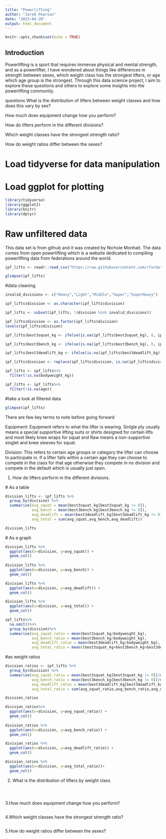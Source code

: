 ```yaml
---
title: "Powerlifting"
author: "Jared Pearson" 
date: "2023-04-20"
output: html_document
---
```


```r
knitr::opts_chunk$set(echo = TRUE)
```

## Introduction

Powerlifting is a sport that requires immense physical and mental strength, and as a powerlifter, I have wondered about things like differences in strength between sexes, which weight class has the strongest lifters, or age which age group is the strongest. Through this data science project, I aim to explore these questions and others to explore some insights into the powerlifting community. 

questions
What is the distribution of lifters between weight classes and how does this vary by sex?

How much does equipment change how you perform?

How do lifters perform in the different divisions?

Which weight classes have the strongest strength ratio?

How do weight ratios differ between the sexes?

# Load tidyverse for data manipulation
# Load ggplot for plotting
```r
library(tidyverse)
library(ggplot2)
library(knitr)
library(dplyr)

```


# Raw unfiltered data
This data set is from github and it was created by Nichole Monhait. The data comes from open powerlifting which is a website dedicated to compiling powerlifting data from federations around the world.
```r
ipf_lifts <- readr::read_csv("https://raw.githubusercontent.com/rfordatascience/tidytuesday/master/data/2019/2019-10-08/ipf_lifts.csv")
```

```r
glimpse(ipf_lifts)
```

#data cleaning

```r

invalid_divisions <- c("Heavy","Light","Middle","Super","SuperHeavy")

ipf_lifts$division <- as.character(ipf_lifts$division)

ipf_lifts <- subset(ipf_lifts, !(division %in% invalid_divisions))

ipf_lifts$division <- as.factor(ipf_lifts$division)
levels(ipf_lifts$division)

```
```r
ipf_lifts$best3squat_kg <- ifelse(is.na(ipf_lifts$best3squat_kg), 0, ipf_lifts$best3squat_kg)

ipf_lifts$best3bench_kg <- ifelse(is.na(ipf_lifts$best3bench_kg), 0, ipf_lifts$best3bench_kg)

ipf_lifts$best3deadlift_kg <- ifelse(is.na(ipf_lifts$best3deadlift_kg), 0, ipf_lifts$best3deadlift_kg)
```

```r

ipf_lifts$division <- replace(ipf_lifts$division, is.na(ipf_lifts$division), "Open")
```

```r
ipf_lifts <- ipf_lifts%>%
  filter(!is.na(bodyweight_kg))

ipf_lifts <- ipf_lifts%>%
  filter(!is.na(age))
```

#take a look at filtered data

```r
glimpse(ipf_lifts)
```


There are few key terms to note before going forward


Equipment: Equipment refers to what the lifter is wearing. Sinlgle ply usually means a special supportive lifting suits or shirts designed for certain lifts and most likely knee wraps for squat and Raw means a non-supportive singlet and knee sleeves for squat.


Division: This refers to certain age groups or category the lifter can choose to participate in. If a lifter falls within a certain age they can choose to compete in the class for that age otherwise they compete in no division and compete in the default which is usually just open. 


1. How do lifters perform in the different divisions.
 
 # As a table 
 
```r
division_lifts <- ipf_lifts %>%
  group_by(division) %>%
  summarise(avg_squat = mean(best3squat_kg[best3squat_kg != 0]),
            avg_bench = mean(best3bench_kg[best3bench_kg != 0]),
            avg_deadlift = mean(best3deadlift_kg[best3deadlift_kg != 0]),
            avg_total = sum(avg_squat,avg_bench,avg_deadlift))

division_lifts
```

 # As a graph
 
```r
division_lifts %>%
  ggplot(aes(x=division, y=avg_squat)) +
  geom_col()
  
division_lifts %>%
  ggplot(aes(x=division, y=avg_bench)) +
  geom_col()

division_lifts %>%
  ggplot(aes(x=division, y=avg_deadlift)) +
  geom_col()

division_lifts %>%
  ggplot(aes(x=division, y=avg_total)) +
  geom_col()
```


```r
ipf_lifts%>%
  na.omit()%>%
  group_by(division)%>%
  summarise(avg_squat_ratio = mean(best3squat_kg/bodyweight_kg),
            avg_bench_ratio = mean(best3bench_kg/bodyweight_kg),
            avg_deadlift_ratio = mean(best3deadlift_kg/bodyweight_kg),
            avg_total_ratio = mean((best3squat_kg+best3bench_kg+best3deadlift_kg)/bodyweight_kg))

```

#as weight ratios
```r
division_ratios <- ipf_lifts %>%
  group_by(division) %>%
  summarise(avg_squat_ratio = mean(best3squat_kg[best3squat_kg != 0])/mean(bodyweight_kg),
            avg_bench_ratio = mean(best3bench_kg[best3bench_kg != 0])/mean(bodyweight_kg),
            avg_deadlift_ratio = mean(best3deadlift_kg[best3deadlift_kg != 0])/mean(bodyweight_kg),
            avg_total_ratio = sum(avg_squat_ratio,avg_bench_ratio,avg_deadlift_ratio))

division_ratios
```


```r
division_ratios%>%
  ggplot(aes(x=division, y=avg_squat_ratio)) +
  geom_col()
  
division_ratios %>%
  ggplot(aes(x=division, y=avg_bench_ratio)) +
  geom_col()

division_ratios %>%
  ggplot(aes(x=division, y=avg_deadlift_ratio)) +
  geom_col()

division_ratios %>%
  ggplot(aes(x=division, y=avg_total_ratio))+
  geom_col()
```


2. What is the distribution of lifters by weight class


```r

```

```r
  
```

```r

 
```




3.How much does equipment change how you perform?
```r

```


4.Which weight classes have the strongest strength ratio?
```r

```


5.How do weight ratios differ between the sexes?
```r

```

